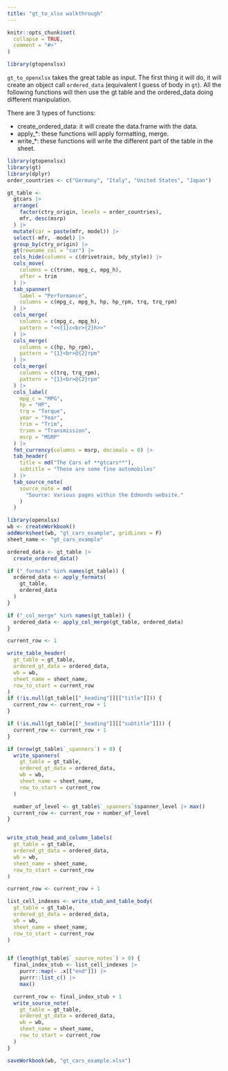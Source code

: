 ```yaml
---
title: "gt_to_xlsx walkthrough"
---
```


```r
knitr::opts_chunk$set(
  collapse = TRUE,
  comment = "#>"
)
```

```r
library(gtopenxlsx)
```

`gt_to_openxlsx` takes the great table as input. The first thing it will do, it will create an object call `ordered_data` (equivalent I guess of body in `gt`). All the following functions will then use the gt table and the ordered_data doing different manipulation.

There are 3 types of functions:  

- create_ordered_data: it will create the data.frame with the data.
- apply_*: these functions will apply formatting, merge.
- write_*: these functions will write the different part of the table in the sheet.

```r
library(gtopenxlsx)
library(gt)
library(dplyr)
order_countries <- c("Germany", "Italy", "United States", "Japan")

gt_table <-
  gtcars |>
  arrange(
    factor(ctry_origin, levels = order_countries),
    mfr, desc(msrp)
  ) |>
  mutate(car = paste(mfr, model)) |>
  select(-mfr, -model) |>
  group_by(ctry_origin) |>
  gt(rowname_col = "car") |>
  cols_hide(columns = c(drivetrain, bdy_style)) |>
  cols_move(
    columns = c(trsmn, mpg_c, mpg_h),
    after = trim
  ) |>
  tab_spanner(
    label = "Performance",
    columns = c(mpg_c, mpg_h, hp, hp_rpm, trq, trq_rpm)
  ) |>
  cols_merge(
    columns = c(mpg_c, mpg_h),
    pattern = "<<{1}c<br>{2}h>>"
  ) |>
  cols_merge(
    columns = c(hp, hp_rpm),
    pattern = "{1}<br>@{2}rpm"
  ) |>
  cols_merge(
    columns = c(trq, trq_rpm),
    pattern = "{1}<br>@{2}rpm"
  ) |>
  cols_label(
    mpg_c = "MPG",
    hp = "HP",
    trq = "Torque",
    year = "Year",
    trim = "Trim",
    trsmn = "Transmission",
    msrp = "MSRP"
  ) |>
  fmt_currency(columns = msrp, decimals = 0) |>
  tab_header(
    title = md("The Cars of **gtcars**"),
    subtitle = "These are some fine automobiles"
  ) |>
  tab_source_note(
    source_note = md(
      "Source: Various pages within the Edmonds website."
    )
  )
```

```r
library(openxlsx)
wb <- createWorkbook()
addWorksheet(wb, "gt_cars_example", gridLines = F)
sheet_name <- "gt_cars_example"
```

```r
ordered_data <- gt_table |>
  create_ordered_data()

if ("_formats" %in% names(gt_table)) {
  ordered_data <- apply_formats(
    gt_table,
    ordered_data
  )
}

if ("_col_merge" %in% names(gt_table)) {
  ordered_data <- apply_col_merge(gt_table, ordered_data)
}

current_row <- 1

write_table_header(
  gt_table = gt_table,
  ordered_gt_data = ordered_data,
  wb = wb,
  sheet_name = sheet_name,
  row_to_start = current_row
)
if (!is.null(gt_table[["_heading"]][["title"]])) {
  current_row <- current_row + 1
}

if (!is.null(gt_table[["_heading"]][["subtitle"]])) {
  current_row <- current_row + 1
}

if (nrow(gt_table$`_spanners`) > 0) {
  write_spanners(
    gt_table = gt_table,
    ordered_gt_data = ordered_data,
    wb = wb,
    sheet_name = sheet_name,
    row_to_start = current_row
  )

  number_of_level <- gt_table$`_spanners`$spanner_level |> max()
  current_row <- current_row + number_of_level
}


write_stub_head_and_column_labels(
  gt_table = gt_table,
  ordered_gt_data = ordered_data,
  wb = wb,
  sheet_name = sheet_name,
  row_to_start = current_row
)

current_row <- current_row + 1

list_cell_indexes <- write_stub_and_table_body(
  gt_table = gt_table,
  ordered_gt_data = ordered_data,
  wb = wb,
  sheet_name = sheet_name,
  row_to_start = current_row
)


if (length(gt_table$`_source_notes`) > 0) {
  final_index_stub <- list_cell_indexes |>
    purrr::map(~ .x[["end"]]) |>
    purrr::list_c() |>
    max()

  current_row <- final_index_stub + 1
  write_source_note(
    gt_table = gt_table,
    ordered_gt_data = ordered_data,
    wb = wb,
    sheet_name = sheet_name,
    row_to_start = current_row
  )
}
```

```r
saveWorkbook(wb, "gt_cars_example.xlsx")
```

